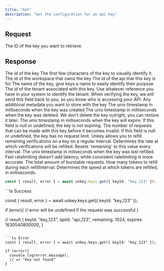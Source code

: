 ```yaml
---
title: "Get"
description: "Get the configuration for an api key"
---
```


## Request

<ParamField path="keyId" type="string" required>
  The ID of the key you want to retrieve.
</ParamField>

## Response

<ResponseField name="result" type="object">

<Expandable defaultOpen>


<ResponseField name="id" type="string" required >
  The id of the key
</ResponseField>

<ResponseField name="start" type="string" required>
The first few characters of the key to visually identify it.
</ResponseField>

<ResponseField name="workspaceId" type="string" required example="ws_1234">
 The id of the workspace that owns the key
</ResponseField>

<ResponseField name="apiId" type="string" >
The id of the api that this key is for
</ResponseField>

<ResponseField name="name" type="string">
The name of the key, give keys a name to easily identify their purpose
</ResponseField>

<ResponseField name="ownerId" type="string" example="user_1234">
The id of the tenant associated with this key. Use whatever reference you have in your system to identify the tenant. When verifying the key, we will send this field back to you, so you know who is accessing your API.
</ResponseField>
<ResponseField name="meta" type="JSON">
Any additional metadata you want to store with the key
</ResponseField>

<ResponseField name="createdAt" type="integer" required >
The unix timestamp in milliseconds when the key was created
</ResponseField>

<ResponseField name="deletedAt" type="integer" >
The unix timestamp in milliseconds when the key was deleted. We don't delete the key outright, you can restore it later.
</ResponseField>
<ResponseField name="expires" type="integer"  >
The unix timestamp in milliseconds when the key will expire. If this field is null or undefined, the key is not expiring.
</ResponseField>
<ResponseField name="remaining" type="integer" >
The number of requests that can be made with this key before it becomes invalid. If this field is null or undefined, the key has no request limit.
</ResponseField>
<ResponseField name="refill" type="object">
Unkey allows you to refill remaining verifications on a key on a regular interval.
<Expandable>
<ResponseField name="interval" type={"daily" | "monthly"} required >
Determines the rate at which verifications will be refilled.
</ResponseField>
<ResponseField name="amount" type="number" required >
Resets `remaining` to this value every interval.
</ResponseField>

<ResponseField name="lastRefillAt" type="number" required >
The unix timestamp in miliseconds when the key was last refilled.
</ResponseField>
</Expandable>

</ResponseField>
<ResponseField name="ratelimit" type="object" required>
<Expandable>
<ResponseField name="type" type="fast | consistent" required  default="fast">
Fast ratelimiting doesn't add latency, while consistent ratelimiting is more accurate.
</ResponseField>

<ResponseField name="limit" type="integer" required >
The total amount of burstable requests.
</ResponseField>
<ResponseField name="refillRate" type="integer" required >
How many tokens to refill during each refillInterval.
</ResponseField>

<ResponseField name="refillInterval" type="integer" required >
Determines the speed at which tokens are refilled, in milliseconds.
</ResponseField>
</Expandable>
</ResponseField>

</Expandable>
</ResponseField>



<RequestExample>

```ts
const { result, error } = await unkey.keys.get({ keyId: "key_123" });
```



</RequestExample>

<ResponseExample>
```ts Success

const { result, error } = await unkey.keys.get({ keyId: "key_123" });

if (error){
  // error will be undefined if the request was successful
}


// result
{
  keyId: "key_123",
  apiId: "api_123",
  remaining: 1024,
  expires: 1630540800000,
}
```

```ts Error
const { result, error } = await unkey.keys.get({ keyId: "key_123" });

if (error){
  console.log(error.message);
  // => "Key not found"
}


```
</ResponseExample>
